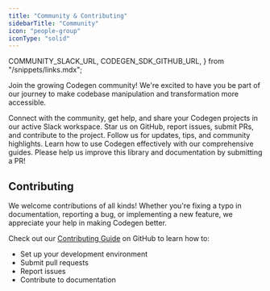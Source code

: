```yaml
---
title: "Community & Contributing"
sidebarTitle: "Community"
icon: "people-group"
iconType: "solid"
---
```


  COMMUNITY_SLACK_URL,
  CODEGEN_SDK_GITHUB_URL,
} from "/snippets/links.mdx";

Join the growing Codegen community! We're excited to have you be part of our journey to make codebase manipulation and transformation more accessible.

<CardGroup cols={2}>
  <Card title="Join our Slack" icon="slack" href={COMMUNITY_SLACK_URL}>
    Connect with the community, get help, and share your Codegen projects in our
    active Slack workspace.
  </Card>
  <Card title="GitHub" icon="github" href={CODEGEN_SDK_GITHUB_URL}>
    Star us on GitHub, report issues, submit PRs, and contribute to the project.
  </Card>
  <Card title="Twitter (X)" icon="twitter" href="https://twitter.com/codegen">
    Follow us for updates, tips, and community highlights.
  </Card>
  <Card
    title="Documentation"
    icon="book-open"
    href="/introduction/getting-started"
  >
    Learn how to use Codegen effectively with our comprehensive guides.
  </Card>
</CardGroup>

<Tip>
  Please help us improve this library and documentation by submitting a PR!
</Tip>

## Contributing

We welcome contributions of all kinds! Whether you're fixing a typo in documentation, reporting a bug, or implementing a new feature, we appreciate your help in making Codegen better.

Check out our [Contributing Guide](https://github.com/codegen-sh/codegen-sdk/blob/main/CONTRIBUTING.md) on GitHub to learn how to:

- Set up your development environment
- Submit pull requests
- Report issues
- Contribute to documentation
